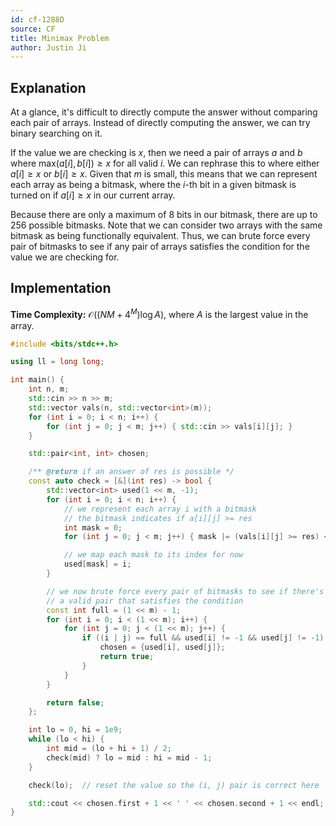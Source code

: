 ```yaml
---
id: cf-1288D
source: CF
title: Minimax Problem
author: Justin Ji
---
```


## Explanation

At a glance, it's difficult to directly compute the answer without comparing
each pair of arrays. Instead of directly computing the answer, we can try
binary searching on it.

If the value we are checking is $x$, then we need a pair of arrays $a$ and $b$
where $\text{max}(a[i], b[i]) \geq x$ for all valid $i$. We can rephrase this to where
either $a[i] \geq x$ or $b[i] \geq x$. Given that $m$ is small, this means that we can represent each array as being a bitmask,
where the $i$-th bit in a given bitmask is turned on if $a[i] \geq x$ in our current array.

Because there are only a maximum of $8$ bits in our bitmask, there are up to $256$ possible bitmasks.
Note that we can consider two arrays with the same bitmask as being functionally equivalent. Thus, we can brute force every pair of bitmasks to see if any pair of arrays satisfies the condition for the value we are checking for.

## Implementation

**Time Complexity:** $\mathcal{O}((NM+4^{M})\log{A})$, where $A$ is the largest value in the array.

<LanguageSection>
<CPPSection>

```cpp
#include <bits/stdc++.h>

using ll = long long;

int main() {
	int n, m;
	std::cin >> n >> m;
	std::vector vals(n, std::vector<int>(m));
	for (int i = 0; i < n; i++) {
		for (int j = 0; j < m; j++) { std::cin >> vals[i][j]; }
	}

	std::pair<int, int> chosen;

	/** @return if an answer of res is possible */
	const auto check = [&](int res) -> bool {
		std::vector<int> used(1 << m, -1);
		for (int i = 0; i < n; i++) {
			// we represent each array i with a bitmask
			// the bitmask indicates if a[i][j] >= res
			int mask = 0;
			for (int j = 0; j < m; j++) { mask |= (vals[i][j] >= res) << j; }

			// we map each mask to its index for now
			used[mask] = i;
		}

		// we now brute force every pair of bitmasks to see if there's
		// a valid pair that satisfies the condition
		const int full = (1 << m) - 1;
		for (int i = 0; i < (1 << m); i++) {
			for (int j = 0; j < (1 << m); j++) {
				if ((i | j) == full && used[i] != -1 && used[j] != -1) {
					chosen = {used[i], used[j]};
					return true;
				}
			}
		}

		return false;
	};

	int lo = 0, hi = 1e9;
	while (lo < hi) {
		int mid = (lo + hi + 1) / 2;
		check(mid) ? lo = mid : hi = mid - 1;
	}

	check(lo);  // reset the value so the (i, j) pair is correct here

	std::cout << chosen.first + 1 << ' ' << chosen.second + 1 << endl;
}
```

</CPPSection>
</LanguageSection>
